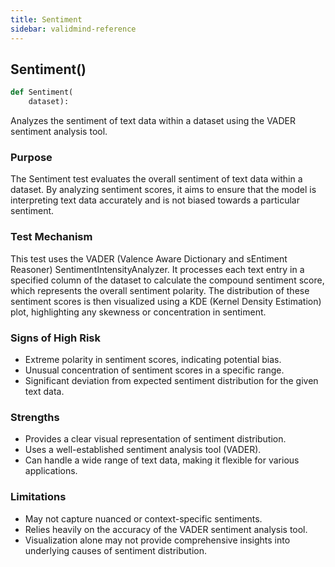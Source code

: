 ```yaml
---
title: Sentiment
sidebar: validmind-reference
---
```


## Sentiment[()]{.muted}

<!-- function.qmd.jinja2 - function signature -->

```python
def Sentiment(
    dataset):
```

Analyzes the sentiment of text data within a dataset using the VADER sentiment analysis tool.

### Purpose

The Sentiment test evaluates the overall sentiment of text data within a dataset. By analyzing sentiment scores, it aims to ensure that the model is interpreting text data accurately and is not biased towards a particular sentiment.

### Test Mechanism

This test uses the VADER (Valence Aware Dictionary and sEntiment Reasoner) SentimentIntensityAnalyzer. It processes each text entry in a specified column of the dataset to calculate the compound sentiment score, which represents the overall sentiment polarity. The distribution of these sentiment scores is then visualized using a KDE (Kernel Density Estimation) plot, highlighting any skewness or concentration in sentiment.

### Signs of High Risk

- Extreme polarity in sentiment scores, indicating potential bias.
- Unusual concentration of sentiment scores in a specific range.
- Significant deviation from expected sentiment distribution for the given text data.

### Strengths

- Provides a clear visual representation of sentiment distribution.
- Uses a well-established sentiment analysis tool (VADER).
- Can handle a wide range of text data, making it flexible for various applications.

### Limitations

- May not capture nuanced or context-specific sentiments.
- Relies heavily on the accuracy of the VADER sentiment analysis tool.
- Visualization alone may not provide comprehensive insights into underlying causes of sentiment distribution.
